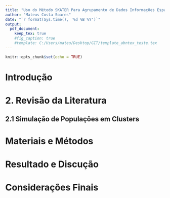 ```yaml
---
title: "Uso do Método SKATER Para Agrupamento de Dados Informações Espaciais"
author: "Mateus Costa Soares"
date: "`r format(Sys.time(), '%d %B %Y')`"
output: 
  pdf_document:
    keep_tex: true
    #fig_caption: true
    #template: C:/Users/mateu/Desktop/GIT/template_abntex_teste.tex
---
```


```r
knitr::opts_chunk$set(echo = TRUE)
```

# Introdução

# 2. Revisão da Literatura

## 2.1 Simulação de Populações em Clusters




# Materiais e Métodos

# Resultado e Discução

# Considerações Finais